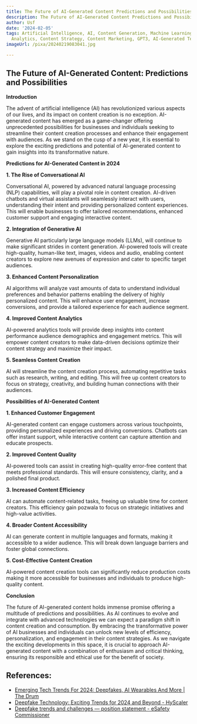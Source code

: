```yaml
---
title: The Future of AI-Generated Content Predictions and Possibilities
description: The Future of AI-Generated Content Predictions and Possibilities
author: Usf
date: '2024-02-05'
tags: Artificial Intelligence, AI, Content Generation, Machine Learning, Predictive
  Analytics, Content Strategy, Content Marketing, GPT3, AI-Generated Text
imageUrl: /pixa/20240219083041.jpg

---
```

## The Future of AI-Generated Content: Predictions and Possibilities

**Introduction**

The advent of artificial  intelligence  (AI)  has  revolutionized various aspects of our lives, and its impact on  content creation is no exception. AI-generated content has emerged as a game-changer offering unprecedented  possibilities for businesses and individuals seeking to streamline their content creation processes and enhance their  engagement with  audiences. As we stand on the cusp of a new year, it is  essential to explore the exciting predictions and potential of AI-generated content to gain insights into its transformative nature.

**Predictions for AI-Generated Content in 2024**

**1. The Rise of Conversational AI**

Conversational  AI, powered by advanced natural language processing (NLP) capabilities, will play a pivotal role in content creation.  AI-driven chatbots and  virtual assistants will  seamlessly interact with users, understanding their intent and providing personalized  content experiences. This will enable businesses to  offer tailored recommendations, enhanced customer support and engaging  interactive content.

**2.  Integration of Generative AI**

Generative  AI particularly large language models (LLMs), will continue to make significant strides in  content generation. AI-powered tools will create high-quality,  human-like text, images, videos and audio, enabling content creators to explore new avenues of  expression and  cater to specific target audiences.

**3. Enhanced Content Personalization**

AI algorithms will analyze vast amounts  of data to understand individual preferences and behavior patterns enabling the delivery of highly personalized  content. This will enhance user engagement, increase conversions, and provide a tailored experience for each audience segment.

**4. Improved Content  Analytics**

AI-powered analytics tools will provide deep insights into content performance audience demographics and  engagement metrics. This will  empower content creators  to make data-driven decisions optimize their  content strategy and maximize their impact.

**5. Seamless Content Creation**

AI will streamline the  content creation process, automating repetitive tasks such as research, writing, and editing. This will free  up content creators to  focus on strategy,  creativity, and building human connections with their audiences.

**Possibilities of AI-Generated Content**

**1. Enhanced Customer Engagement**

AI-generated content can engage customers across various touchpoints, providing personalized experiences and driving conversions. Chatbots can offer instant support, while interactive content can capture attention and educate prospects.

**2. Improved Content  Quality**

AI-powered tools can assist in creating high-quality error-free content that  meets professional standards. This will ensure consistency, clarity, and a polished final product.

**3. Increased Content Efficiency**

AI can automate content-related tasks, freeing up valuable time for  content creators. This efficiency gain pozwala to  focus on strategic initiatives and  high-value activities.

**4. Broader Content Accessibility**

AI  can generate content in multiple languages and formats, making it  accessible to a  wider audience. This will  break down language barriers and foster global connections.

**5. Cost-Effective Content Creation**

AI-powered content creation tools can significantly reduce  production costs making it more accessible for businesses and individuals to produce high-quality content.

**Conclusion**

The future of AI-generated content holds immense promise  offering a multitude of predictions and possibilities. As AI continues  to evolve and integrate with advanced technologies we can expect a paradigm  shift in content creation and consumption. By embracing the transformative power of AI businesses  and individuals can unlock new levels of efficiency, personalization, and engagement  in their content strategies. As  we navigate the exciting developments in this space, it is  crucial to approach AI-generated content  with a combination of enthusiasm and critical thinking, ensuring its responsible and  ethical use for the benefit of society.

## References:
- [Emerging Tech Trends For 2024: Deepfakes, AI Wearables And More | The Drum](https://www.thedrum.com/news/2023/12/21/emerging-tech-trends-2024-deepfakes-ai-wearables-and-more)
- [Deepfake Technology: Exciting Trends for 2024 and Beyond - HyScaler](https://hyscaler.com/insights/deepfake-technology-trend-2024-beyond/)
- [Deepfake trends and challenges — position statement - eSafety Commissioner](https://www.esafety.gov.au/industry/tech-trends-and-challenges/deepfakes)
